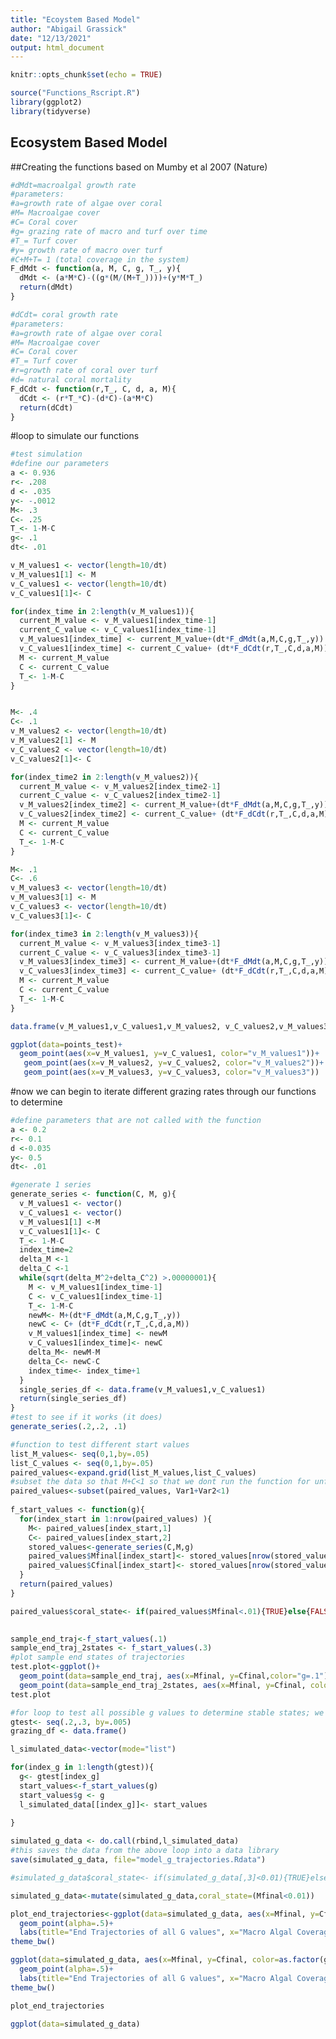 ```yaml
---
title: "Ecoystem Based Model"
author: "Abigail Grassick"
date: "12/13/2021"
output: html_document
---
```


```r
knitr::opts_chunk$set(echo = TRUE)
```

```r
source("Functions_Rscript.R")
library(ggplot2)
library(tidyverse)
```

## Ecosystem Based Model

##Creating the functions based on Mumby et al 2007 (Nature)
```r
#dMdt=macroalgal growth rate
#parameters:
#a=growth rate of algae over coral
#M= Macroalgae cover
#C= Coral cover
#g= grazing rate of macro and turf over time
#T_= Turf cover
#y= growth rate of macro over turf
#C+M+T= 1 (total coverage in the system)
F_dMdt <- function(a, M, C, g, T_, y){
  dMdt <- (a*M*C)-((g*(M/(M+T_))))+(y*M*T_)
  return(dMdt)
}

#dCdt= coral growth rate
#parameters:
#a=growth rate of algae over coral
#M= Macroalgae cover
#C= Coral cover
#T_= Turf cover
#r=growth rate of coral over turf
#d= natural coral mortality 
F_dCdt <- function(r,T_, C, d, a, M){
  dCdt <- (r*T_*C)-(d*C)-(a*M*C)
  return(dCdt)
}

```

#loop to simulate our functions 
```r
#test simulation
#define our parameters
a <- 0.936
r<- .208
d <- .035
y<- -.0012
M<- .3
C<- .25
T_<- 1-M-C
g<- .1
dt<- .01

v_M_values1 <- vector(length=10/dt)
v_M_values1[1] <- M 
v_C_values1 <- vector(length=10/dt)
v_C_values1[1]<- C

for(index_time in 2:length(v_M_values1)){
  current_M_value <- v_M_values1[index_time-1]
  current_C_value <- v_C_values1[index_time-1]
  v_M_values1[index_time] <- current_M_value+(dt*F_dMdt(a,M,C,g,T_,y))
  v_C_values1[index_time] <- current_C_value+ (dt*F_dCdt(r,T_,C,d,a,M))
  M <- current_M_value
  C <- current_C_value
  T_<- 1-M-C
}


M<- .4
C<- .1
v_M_values2 <- vector(length=10/dt)
v_M_values2[1] <- M 
v_C_values2 <- vector(length=10/dt)
v_C_values2[1]<- C

for(index_time2 in 2:length(v_M_values2)){
  current_M_value <- v_M_values2[index_time2-1]
  current_C_value <- v_C_values2[index_time2-1]
  v_M_values2[index_time2] <- current_M_value+(dt*F_dMdt(a,M,C,g,T_,y))
  v_C_values2[index_time2] <- current_C_value+ (dt*F_dCdt(r,T_,C,d,a,M))
  M <- current_M_value
  C <- current_C_value
  T_<- 1-M-C
}

M<- .1
C<- .6
v_M_values3 <- vector(length=10/dt)
v_M_values3[1] <- M 
v_C_values3 <- vector(length=10/dt)
v_C_values3[1]<- C

for(index_time3 in 2:length(v_M_values3)){
  current_M_value <- v_M_values3[index_time3-1]
  current_C_value <- v_C_values3[index_time3-1]
  v_M_values3[index_time3] <- current_M_value+(dt*F_dMdt(a,M,C,g,T_,y))
  v_C_values3[index_time3] <- current_C_value+ (dt*F_dCdt(r,T_,C,d,a,M))
  M <- current_M_value
  C <- current_C_value
  T_<- 1-M-C
}

data.frame(v_M_values1,v_C_values1,v_M_values2, v_C_values2,v_M_values3, v_C_values3 )

ggplot(data=points_test)+
  geom_point(aes(x=v_M_values1, y=v_C_values1, color="v_M_values1"))+
   geom_point(aes(x=v_M_values2, y=v_C_values2, color="v_M_values2"))+
   geom_point(aes(x=v_M_values3, y=v_C_values3, color="v_M_values3"))

```
#now we can begin to iterate different grazing rates through our functions to determine 
```r
#define parameters that are not called with the function
a <- 0.2
r<- 0.1
d <-0.035
y<- 0.5
dt<- .01

#generate 1 series
generate_series <- function(C, M, g){
  v_M_values1 <- vector()
  v_C_values1 <- vector()
  v_M_values1[1] <-M 
  v_C_values1[1]<- C
  T_<- 1-M-C
  index_time=2
  delta_M <-1
  delta_C <-1
  while(sqrt(delta_M^2+delta_C^2) >.00000001){
    M <- v_M_values1[index_time-1]
    C <- v_C_values1[index_time-1]
    T_<- 1-M-C
    newM<- M+(dt*F_dMdt(a,M,C,g,T_,y))
    newC <- C+ (dt*F_dCdt(r,T_,C,d,a,M))
    v_M_values1[index_time] <- newM
    v_C_values1[index_time]<- newC
    delta_M<- newM-M
    delta_C<- newC-C
    index_time<- index_time+1
  }
  single_series_df <- data.frame(v_M_values1,v_C_values1)
  return(single_series_df)
}
#test to see if it works (it does)
generate_series(.2,.2, .1)

#function to test different start values
list_M_values<- seq(0,1,by=.05)
list_C_values <- seq(0,1,by=.05)
paired_values<-expand.grid(list_M_values,list_C_values)
#subset the data so that M+C<1 so that we dont run the function for unfeasible values (T+M+C=1)
paired_values<-subset(paired_values, Var1+Var2<1)
  
f_start_values <- function(g){
  for(index_start in 1:nrow(paired_values) ){
    M<- paired_values[index_start,1]
    C<- paired_values[index_start,2]
    stored_values<-generate_series(C,M,g)
    paired_values$Mfinal[index_start]<- stored_values[nrow(stored_values),1]
    paired_values$Cfinal[index_start]<- stored_values[nrow(stored_values),2]
  }
  return(paired_values)
}

paired_values$coral_state<- if(paired_values$Mfinal<.01){TRUE}else{FALSE}

  
sample_end_traj<-f_start_values(.1)
sample_end_traj_2states <- f_start_values(.3)
#plot sample end states of trajectories 
test.plot<-ggplot()+
  geom_point(data=sample_end_traj, aes(x=Mfinal, y=Cfinal,color="g=.1"))+
  geom_point(data=sample_end_traj_2states, aes(x=Mfinal, y=Cfinal, color="g=.3"))
test.plot

```


```r
#for loop to test all possible g values to determine stable states; we sequenced up to .3 because this is the lowest value we know a dual stable state to exist at (Mumby et al 2007)
gtest<- seq(.2,.3, by=.005)
grazing_df <- data.frame()

l_simulated_data<-vector(mode="list")

for(index_g in 1:length(gtest)){
  g<- gtest[index_g]
  start_values<-f_start_values(g)
  start_values$g <- g
  l_simulated_data[[index_g]]<- start_values
 
}

simulated_g_data <- do.call(rbind,l_simulated_data)
#this saves the data from the above loop into a data library 
save(simulated_g_data, file="model_g_trajectories.Rdata")

#simulated_g_data$coral_state<- if(simulated_g_data[,3]<0.01){TRUE}else{FALSE}

simulated_g_data<-mutate(simulated_g_data,coral_state=(Mfinal<0.01))

plot_end_trajectories<-ggplot(data=simulated_g_data, aes(x=Mfinal, y=Cfinal, color=as.factor(g)))+
  geom_point(alpha=.5)+
  labs(title="End Trajectories of all G values", x="Macro Algal Coverage", y="Coral Coverage", color="Grazing Rate")+
theme_bw()

ggplot(data=simulated_g_data, aes(x=Mfinal, y=Cfinal, color=as.factor(g)), group=coral_state)+
  geom_point(alpha=.5)+
  labs(title="End Trajectories of all G values", x="Macro Algal Coverage", y="Coral Coverage", color="Grazing Rate")+
theme_bw()

plot_end_trajectories
```

```r
ggplot(data=simulated_g_data)
```


